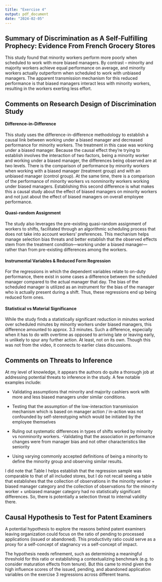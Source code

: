 ```yaml
---
title: "Exercise 4"
output: pdf_document
date: "2024-02-05"
---
```


## Summary of Discrimination as A Self-Fulfilling Prophecy: Evidence From French Grocery Stores

This study found that minority workers perform more poorly when scheduled to work with more biased managers. By contrast – minority and majority workers achieve equal performance on average, and minority workers actually outperform when scheduled to work with unbiased managers. The apparent transmission mechanism for this reduced performance is that biased managers interact less with minority workers, resulting in the workers exerting less effort.

## Comments on Research Design of Discrimination Study

#### Difference-in-Difference

This study uses the difference-in-difference methodology to establish a causal link between working under a biased manager and decreased performance for minority workers. The treatment in this case was working under a biased manager. Because the causal effect they’re trying to establish involves the interaction of two factors, being a minority worker and working under a biased manager, the differences being observed are at two levels. There is the comparison of performance by minority workers when working with a biased manager (treatment group) and with an unbiased manager (control group). At the same time, there is a comparison of the performance of minority workers vs nonminority workers working under biased managers. Establishing this second difference is what makes this a causal study about the effect of biased managers on minority workers and not just about the effect of biased managers on overall employee performance.

#### Quasi-random Assignment

The study also leverages the pre-existing quasi-random assignment of workers to shifts, facilitated through an algorithmic scheduling process that does not take into account workers' preferences. This mechanism helps manage selection bias threats and better establish that the observed effects stem from the treatment condition—working under a biased manager—rather than from pre-existing differences among the workers.

#### Instrumental Variables & Reduced Form Regression

For the regressions in which the dependent variables relate to on-duty performance, there exist in some cases a difference between the scheduled manager compared to the actual manager that day. The bias of the scheduled manager is utilized as an instrument for the bias of the manager who is actually present during a shift. Thus, these regressions end up being reduced form ones.

#### Statistical vs Material Significance

While the study finds a statistically significant reduction in minutes worked over scheduled minutes by minority workers under biased managers, this difference amounted to approx. 3.3 minutes. Such a difference, especially when it has to do with overtime as opposed to arriving late or leaving early, is unlikely to spur any further action. At least, not on its own. Though this was not from the video, it connects to earlier class discussions.

## Comments on Threats to Inference

At my level of knowledge, it appears the authors do quite a thorough job at addressing potential threats to inference in the study. A few notable examples include:

-   Validating assumptions that minority and majority cashiers work with more and less biased managers under similar conditions.

-   Testing that the assumption of the low-interaction transmission mechanism which is based on manager action / in-action was not confounded by self-stereotyping which would be initiated by the employee themselves

-   Ruling out systematic differences in types of shifts worked by minority vs nonminority workers. -Validating that the association in performance changes were from manager bias and not other characteristics like seniority

-   Using varying commonly accepted definitions of being a minority to define the minority group and observing similar results.

I did note that Table I helps establish that the regression sample was comparable to that of all included stores, but I do not recall seeing a table that establishes that the collection of observations in the minority worker + biased manager category and the collection of observations for the minority worker + unbiased manager category had no statistically significant differences. So, there is potentially a selection threat to internal validity there.

## Causal Hypothesis to Test for Patent Examiners

A potential hypothesis to explore the reasons behind patent examiners leaving organization could focus on the ratio of pending to processed applications (issued or abandoned). This productivity ratio could serve as a proxy for a self-concept of stagnancy vs a self-concept of impact.

The hypothesis needs refinement, such as determining a meaningful threshold for this ratio or establishing a contextualizing benchmark (e.g. to consider maturation effects from tenure). But this came to mind given the high influence scores of the issued, pending, and abandoned application variables on the exercise 3 regressions across different teams.
